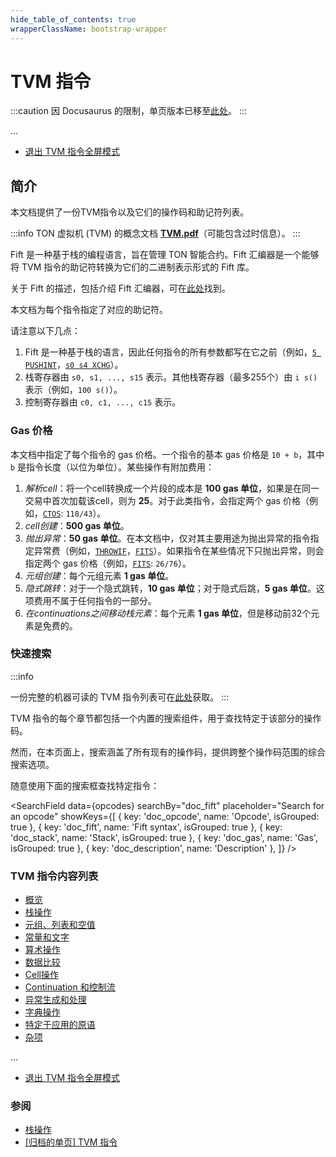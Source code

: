 ```yaml
---
hide_table_of_contents: true
wrapperClassName: bootstrap-wrapper
---
```



# TVM 指令

:::caution
因 Docusaurus 的限制，单页版本已移至[此处](/learn/archive/tvm-instructions)。
:::

...

- [退出 TVM 指令全屏模式](/learn/tvm-instructions/tvm-overview)

## 简介

本文档提供了一份TVM指令以及它们的操作码和助记符列表。

:::info
TON 虚拟机 (TVM) 的概念文档 [**TVM.pdf**](https://ton.org/tvm.pdf)（可能包含过时信息）。
:::

Fift 是一种基于栈的编程语言，旨在管理 TON 智能合约。Fift 汇编器是一个能够将 TVM 指令的助记符转换为它们的二进制表示形式的 Fift 库。

关于 Fift 的描述，包括介绍 Fift 汇编器，可在[此处](https://github.com/Piterden/TON-docs/blob/master/Fift.%20A%20Brief%20Introduction.md)找到。

本文档为每个指令指定了对应的助记符。

请注意以下几点：

1. Fift 是一种基于栈的语言，因此任何指令的所有参数都写在它之前（例如，[`5 PUSHINT`](#instr-pushint-4)，[`s0 s4 XCHG`](#instr-xchg-ij)）。
2. 栈寄存器由 `s0, s1, ..., s15` 表示。其他栈寄存器（最多255个）由 `i s()` 表示（例如，`100 s()`）。
3. 控制寄存器由 `c0, c1, ..., c15` 表示。

### Gas 价格

本文档中指定了每个指令的 gas 价格。一个指令的基本 gas 价格是 `10 + b`，其中 `b` 是指令长度（以位为单位）。某些操作有附加费用：

1. _解析cell_：将一个cell转换成一个片段的成本是 **100 gas 单位**，如果是在同一交易中首次加载该cell，则为 **25**。对于此类指令，会指定两个 gas 价格（例如，[`CTOS`](#instr-ctos): `118/43`）。
2. _cell创建_：**500 gas 单位**。
3. _抛出异常_：**50 gas 单位**。在本文档中，仅对其主要用途为抛出异常的指令指定异常费（例如，[`THROWIF`](#instr-throwif-short)，[`FITS`](#instr-fits)）。如果指令在某些情况下只抛出异常，则会指定两个 gas 价格（例如，[`FITS`](#instr-fits): `26/76`）。
4. _元组创建_：每个元组元素 **1 gas 单位**。
5. _隐式跳转_：对于一个隐式跳转，**10 gas 单位**；对于隐式后跳，**5 gas 单位**。这项费用不属于任何指令的一部分。
6. _在continuations之间移动栈元素_：每个元素 **1 gas 单位**，但是移动前32个元素是免费的。

### 快速搜索

:::info

一份完整的机器可读的 TVM 指令列表可在[此处](https://github.com/ton-community/ton-docs/blob/main/docs/learn/tvm-instructions/instructions.csv)获取。
:::

TVM 指令的每个章节都包括一个内置的搜索组件，用于查找特定于该部分的操作码。

然而，在本页面上，搜索涵盖了所有现有的操作码，提供跨整个操作码范围的综合搜索选项。

随意使用下面的搜索框查找特定指令：

<SearchField
  data={opcodes}
  searchBy="doc_fift"
  placeholder="Search for an opcode"
  showKeys={[
    { key: 'doc_opcode', name: 'Opcode', isGrouped: true },
    { key: 'doc_fift', name: 'Fift syntax', isGrouped: true },
    { key: 'doc_stack', name: 'Stack', isGrouped: true },
    { key: 'doc_gas', name: 'Gas', isGrouped: true },
    { key: 'doc_description', name: 'Description' },
  ]}
/>

### TVM 指令内容列表

- [概览](/learn/tvm-instructions/instructions)
- [栈操作](/learn/tvm-instructions/instructions/stack-manipulation)
- [元组、列表和空值](/learn/tvm-instructions/instructions/tuple-list-null)
- [常量和文字](/learn/tvm-instructions/instructions/constant)
- [算术操作](/learn/tvm-instructions/instructions/arithmetic)
- [数据比较](/learn/tvm-instructions/instructions/data-comparison)
- [Cell操作](/learn/tvm-instructions/instructions/cell-manipulation)
- [Continuation 和控制流](/learn/tvm-instructions/instructions/control-flow)
- [异常生成和处理](/learn/tvm-instructions/instructions/exception-gen-and-handling)
- [字典操作](/learn/tvm-instructions/instructions/dictionary-manipulation)
- [特定于应用的原语](/learn/tvm-instructions/instructions/app-specific)
- [杂项](/learn/tvm-instructions/instructions/miscellaneous)

...

- [退出 TVM 指令全屏模式](/learn/tvm-instructions/tvm-overview)

### 参阅

- [栈操作](/learn/tvm-instructions/instructions/stack-manipulation)
- [\[归档的单页\] TVM 指令](/learn/archive/tvm-instructions)
